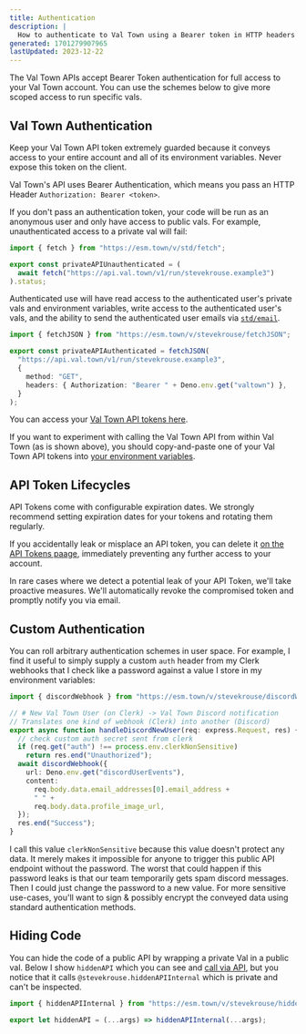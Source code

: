```yaml
---
title: Authentication
description: |
  How to authenticate to Val Town using a Bearer token in HTTP headers
generated: 1701279907965
lastUpdated: 2023-12-22
---
```


The Val Town APIs accept Bearer Token authentication for full access to your Val
Town account. You can use the schemes below to give more scoped access to run
specific vals.

## Val Town Authentication

Keep your Val Town API token extremely guarded because it conveys access to your
entire account and all of its environment variables. Never expose this token on the client.

Val Town's API uses Bearer Authentication, which means you pass an HTTP Header
`Authorization: Bearer <token>`.

If you don't pass an authentication token, your code will be run as an anonymous
user and only have access to public vals. For example, unauthenticated access to
a private val will fail:

```ts title="Unauthenticated example" val
import { fetch } from "https://esm.town/v/std/fetch";

export const privateAPIUnauthenticated = (
  await fetch("https://api.val.town/v1/run/stevekrouse.example3")
).status;
```

Authenticated use will have read access to the authenticated user's private vals
and environment variables, write access to the authenticated user's vals, and the ability to
send the authenticated user emails via [`std/email`](/std/email).

```ts title="Authenticated example" val
import { fetchJSON } from "https://esm.town/v/stevekrouse/fetchJSON";

export const privateAPIAuthenticated = fetchJSON(
  "https://api.val.town/v1/run/stevekrouse.example3",
  {
    method: "GET",
    headers: { Authorization: "Bearer " + Deno.env.get("valtown") },
  }
);
```

You can access your
[Val Town API tokens here](https://www.val.town/settings/api).

If you want to experiment with calling the Val Town API from within Val Town (as
is shown above), you should copy-and-paste one of your Val Town API tokens into
[your environment variables](https://www.val.town/settings/environment-variables).

## API Token Lifecycles

API Tokens come with configurable expiration dates. We strongly recommend
setting expiration dates for your tokens and rotating them regularly.

If you accidentally leak or misplace an API token, you can delete it [on the API
Tokens paage](https://www.val.town/settings/api), immediately preventing any
further access to your account.

In rare cases where we detect a potential leak of your API Token, we'll take
proactive measures. We'll automatically revoke the compromised token and
promptly notify you via email.

## Custom Authentication

You can roll arbitrary authentication schemes in user space. For example, I find
it useful to simply supply a custom `auth` header from my Clerk webhooks that I
check like a password against a value I store in my environment variables:

```ts title="Clerk example" val
import { discordWebhook } from "https://esm.town/v/stevekrouse/discordWebhook";

// # New Val Town User (on Clerk) -> Val Town Discord notification
// Translates one kind of webhook (Clerk) into another (Discord)
export async function handleDiscordNewUser(req: express.Request, res) {
  // check custom auth secret sent from clerk
  if (req.get("auth") !== process.env.clerkNonSensitive)
    return res.end("Unauthorized");
  await discordWebhook({
    url: Deno.env.get("discordUserEvents"),
    content:
      req.body.data.email_addresses[0].email_address +
      " " +
      req.body.data.profile_image_url,
  });
  res.end("Success");
}
```

I call this value `clerkNonSensitive` because this value doesn't protect any
data. It merely makes it impossible for anyone to trigger this public API
endpoint without the password. The worst that could happen if this password
leaks is that our team temporarily gets spam discord messages. Then I could just
change the password to a new value. For more sensitive use-cases, you'll want to
sign & possibly encrypt the conveyed data using standard authentication methods.

## Hiding Code

You can hide the code of a public API by wrapping a private Val in a public val.
Below I show `hiddenAPI` which you can see and
[call via API](https://api.val.town/v1/run/stevekrouse.hiddenAPI?args=[%22hi%22]),
but you notice that it calls `@stevekrouse.hiddenAPIInternal` which is private
and can't be inspected.

```ts title="Hiding code example" val
import { hiddenAPIInternal } from "https://esm.town/v/stevekrouse/hiddenAPIInternal";

export let hiddenAPI = (...args) => hiddenAPIInternal(...args);
```

